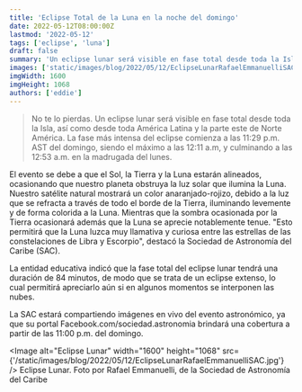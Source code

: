 ```yaml
---
title: 'Eclipse Total de la Luna en la noche del domingo'
date: 2022-05-12T08:00:00Z
lastmod: '2022-05-12'
tags: ['eclipse', 'luna']
draft: false
summary: 'Un eclipse lunar será visible en fase total desde toda la Isla, así como desde toda América Latina y la parte este de Norte América.'
images: ['static/images/blog/2022/05/12/EclipseLunarRafaelEmmanuelliSAC.jpg']
imgWidth: 1600
imgHeight: 1068
authors: ['eddie']
---
```


> No te lo pierdas. Un eclipse lunar será visible en fase total desde toda la Isla, así como desde toda América Latina y la parte este de Norte América. La fase más intensa del eclipse comienza a las 11:29 p.m. AST del domingo, siendo el máximo a las 12:11 a.m, y culminando a las 12:53 a.m. en la madrugada del lunes.

El evento se debe a que el Sol, la Tierra y la Luna estarán alineados, ocasionando que nuestro planeta obstruya la luz solar que ilumina la Luna. Nuestro satélite natural mostrará un color anaranjado-rojizo, debido a la luz que se refracta a través de todo el borde de la Tierra, iluminando levemente y de forma colorida a la Luna. Mientras que la sombra ocasionada por la Tierra ocasionará además que la Luna se aprecie notablemente tenue. "Esto permitirá que la Luna luzca muy llamativa y curiosa entre las estrellas de las constelaciones de Libra y Escorpio", destacó la Sociedad de Astronomía del Caribe (SAC).

La entidad educativa indicó que la fase total del eclipse lunar tendrá una duración de 84 minutos, de modo que se trata de un eclipse extenso, lo cual permitirá apreciarlo aún si en algunos momentos se interponen las nubes.

La SAC estará compartiendo imágenes en vivo del evento astronómico, ya que su portal Facebook.com/sociedad.astronomia brindará una cobertura a partir de las 11:00 p.m. del domingo.

<Image
  alt="Eclipse Lunar"
  width="1600"
  height="1068"
  src={'/static/images/blog/2022/05/12/EclipseLunarRafaelEmmanuelliSAC.jpg'}
/>
<ImageCaption>
  Eclipse Lunar. Foto por Rafael Emmanuelli, de la Sociedad de Astronomía del Caribe
</ImageCaption>
